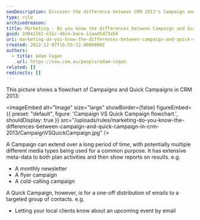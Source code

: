 ```yaml
---
seoDescription: Discover the difference between CRM 2013's Campaign and Quick Campaign features, designed to suit your marketing strategies.
type: rule
archivedreason:
title: Marketing - Do you know the differences between Campaign and Quick Campaign in CRM 2013?
guid: 2d041561-e15c-48ce-bace-11aad5d73a50
uri: marketing-do-you-know-the-differences-between-campaign-and-quick-campaign-in-crm-2013
created: 2012-12-07T16:55:12.0000000Z
authors:
  - title: Adam Cogan
    url: https://ssw.com.au/people/adam-cogan
related: []
redirects: []
---
```


This picture shows a flowchart of Campaigns and Quick Campaigns in CRM 2013:

<imageEmbed
  alt="Image"
  size="large"
  showBorder={false}
  figureEmbed={{
    preset: "default",
    figure: 'Campaign VS Quick Campaign flowchart.',
    shouldDisplay: true
  }}
  src="/uploads/rules/marketing-do-you-know-the-differences-between-campaign-and-quick-campaign-in-crm-2013/CampaignVSQuickCampaign.jpg"
/>

A Campaign can extend over a long period of time, with potentially multiple different media types being used for a common purpose. It has extensive meta-data to both plan activities and then show reports on results. e.g.

- A monthly newsletter
- A flyer campaign
- A cold-calling campaign

A Quick Campaign, however, is for a one-off distribution of emails to a targeted group of contacts. e.g.

- Letting your local clients know about an upcoming event by email